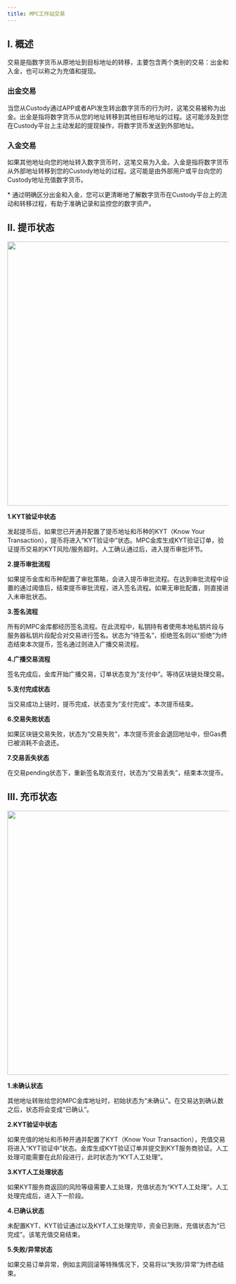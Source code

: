 ---
title: MPC工作站交易
---


## I. 概述

交易是指数字货币从原地址到目标地址的转移，主要包含两个类别的交易：出金和入金，也可以称之为充值和提现。

### 出金交易
当您从Custody通过APP或者API发生转出数字货币的行为时，这笔交易被称为出金。出金是指将数字货币从您的地址转移到其他目标地址的过程。这可能涉及到您在Custody平台上主动发起的提现操作，将数字货币发送到外部地址。
### 入金交易 
如果其他地址向您的地址转入数字货币时，这笔交易为入金。入金是指将数字货币从外部地址转移到您的Custody地址的过程。这可能是由外部用户或平台向您的Custody地址充值数字货币。

<Tip> 
* 通过明确区分出金和入金，您可以更清晰地了解数字货币在Custody平台上的流动和转移过程，有助于准确记录和监控您的数字资产。
</Tip>

## II. 提币状态
<div className="w-full flex items-center justify-center">
    <img src="/images/help-center/withdraw1.png" width="600"/>
</div>

**1.KYT验证中状态**

发起提币后，如果您已开通并配置了提币地址和币种的KYT（Know Your Transaction），提币将进入“KYT验证中”状态。MPC金库生成KYT验证订单，验证提币交易的KYT风险/服务超时。人工确认通过后，进入提币审批环节。

**2.提币审批流程**

如果提币金库和币种配置了审批策略，会进入提币审批流程。在达到审批流程中设置的通过阈值后，结束提币审批流程，进入签名流程。如果无审批配置，则直接进入未审批状态。

**3.签名流程**

所有的MPC金库都经历签名流程。在此流程中，私钥持有者使用本地私钥片段与服务器私钥片段配合对交易进行签名。状态为“待签名”，拒绝签名则以“拒绝”为终态结束本次提币，签名通过则进入广播交易流程。

**4.广播交易流程**

签名完成后，金库开始广播交易，订单状态变为“支付中”。等待区块链处理交易。

**5.支付完成状态**

当交易成功上链时，提币完成，状态变为“支付完成”。本次提币结束。

**6.交易失败状态**

如果区块链交易失败，状态为“交易失败”，本次提币资金会退回地址中，但Gas费已被消耗不会退还。

**7.交易丢失状态**

在交易pending状态下，重新签名取消支付，状态为“交易丢失”，结束本次提币。


## III. 充币状态

<div className="w-full flex items-center justify-center">
    <img src="/images/help-center/deposit.png" width="600"/>
</div>

**1.未确认状态**

其他地址转账给您的MPC金库地址时，初始状态为“未确认”。在交易达到确认数之后，状态将会变成“已确认”。


**2.KYT验证中状态**

如果充值的地址和币种开通并配置了KYT（Know Your Transaction），充值交易将进入“KYT验证中”状态。金库生成KYT验证订单并提交到KYT服务商验证。人工处理可能需要在此阶段进行，此时状态为“KYT人工处理”。


**3.KYT人工处理状态**

如果KYT服务商返回的风险等级需要人工处理，充值状态为“KYT人工处理”。人工处理完成后，进入下一阶段。


**4.已确认状态**

未配置KYT、KYT验证通过以及KYT人工处理完毕，资金已到账，充值状态为“已完成”。该笔充值交易结束。


**5.失败/异常状态**

如果交易订单异常，例如主网回滚等特殊情况下，交易将以“失败/异常”为终态结束。